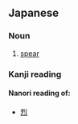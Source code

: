 ==Japanese==

===Noun===
{{ja-noun|h|rom=yasu}}

# [[spear]]

===Kanji reading===

====Nanori reading of:====
{{rfc-header|Nanori reading of:|lang=ja}}
* [[烈]]